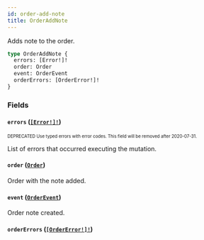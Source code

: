 ```yaml
---
id: order-add-note
title: OrderAddNote
---
```


Adds note to the order.

```graphql
type OrderAddNote {
  errors: [Error!]!
  order: Order
  event: OrderEvent
  orderErrors: [OrderError!]!
}
```

### Fields

#### `errors` ([`[Error!]!`](/developer/api-reference/objects/error.mdx))

<sub><sup><span className="deprecatedTag">DEPRECATED</span> Use typed errors with error codes. This field will be removed after 2020-07-31.</sup></sub>

List of errors that occurred executing the mutation.

#### `order` ([`Order`](/developer/api-reference/objects/order.mdx))

Order with the note added.

#### `event` ([`OrderEvent`](/developer/api-reference/objects/order-event.mdx))

Order note created.

#### `orderErrors` ([`[OrderError!]!`](/developer/api-reference/objects/order-error.mdx))
